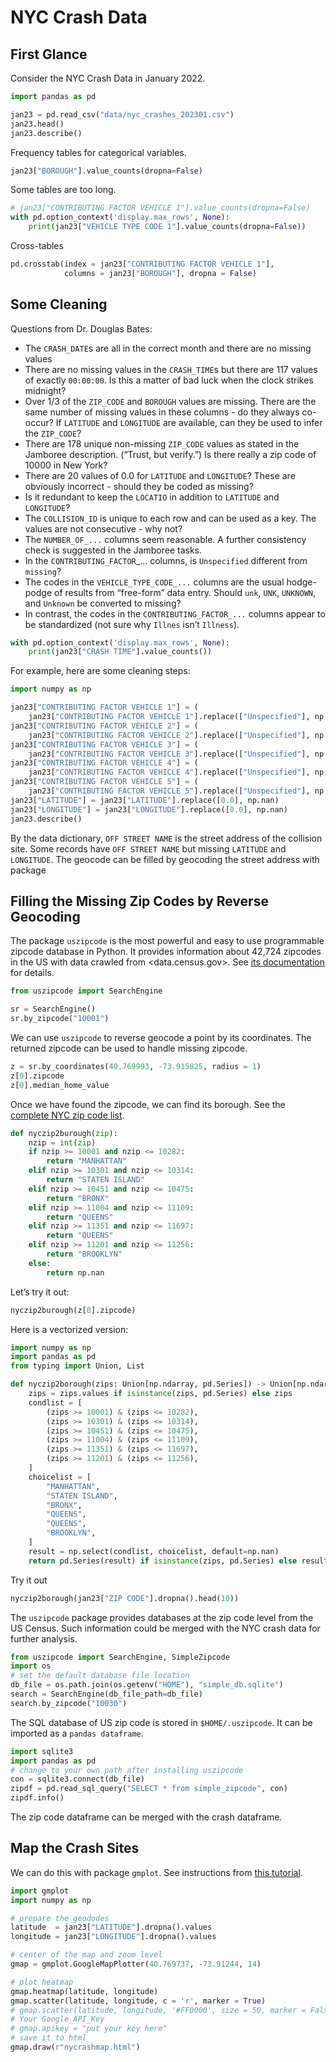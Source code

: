 # NYC Crash Data


## First Glance
Consider the NYC Crash Data in January 2022.

```python
import pandas as pd

jan23 = pd.read_csv("data/nyc_crashes_202301.csv")
jan23.head()
jan23.describe()
```

Frequency tables for categorical variables.
```python
jan23["BOROUGH"].value_counts(dropna=False)
```

Some tables are too long.
```python
# jan23["CONTRIBUTING FACTOR VEHICLE 1"].value_counts(dropna=False)
with pd.option_context('display.max_rows', None):
    print(jan23["VEHICLE TYPE CODE 1"].value_counts(dropna=False))
```

Cross-tables 
```python
pd.crosstab(index = jan23["CONTRIBUTING FACTOR VEHICLE 1"],
			columns = jan23["BOROUGH"], dropna = False)
```

## Some Cleaning
Questions from Dr. Douglas Bates:

+ The `CRASH_DATE`s are all in the correct month and there are no missing values
+ There are no missing values in the `CRASH_TIME`s but there are 117 values of exactly `00:00:00`. Is this a matter of bad luck when the clock strikes midnight?
+ Over 1/3 of the `ZIP_CODE` and `BOROUGH` values are missing. There are the same number of missing values in these columns - do they always co-occur? If `LATITUDE` and `LONGITUDE` are available, can they be used to infer the `ZIP_CODE`?
+ There are 178 unique non-missing `ZIP_CODE` values as stated in the Jamboree description. (“Trust, but verify.”) Is there really a zip code of 10000 in New York?
+ There are 20 values of 0.0 for `LATITUDE` and `LONGITUDE`? These are obviously incorrect - should they be coded as missing?
+ Is it redundant to keep the `LOCATIO` in addition to `LATITUDE` and `LONGITUDE`?
+ The `COLLISION_ID` is unique to each row and can be used as a key. The values are not consecutive - why not?
+ The `NUMBER_OF_...` columns seem reasonable. A further consistency check is suggested in the Jamboree tasks.
+ In the `CONTRIBUTING_FACTOR`_... columns, is `Unspecified` different from `missing`?
+ The codes in the `VEHICLE_TYPE_CODE_...` columns are the usual hodge-podge of results from “free-form” data entry. Should `unk`, `UNK`, `UNKNOWN`, and `Unknown` be converted to missing?
+ In contrast, the codes in the `CONTRIBUTING_FACTOR_...` columns appear to be standardized (not sure why `Illnes` isn’t `Illness`).


```python
with pd.option_context('display.max_rows', None):
	print(jan23["CRASH TIME"].value_counts())
```

For example, here are some cleaning steps:
```python
import numpy as np

jan23["CONTRIBUTING FACTOR VEHICLE 1"] = (
    jan23["CONTRIBUTING FACTOR VEHICLE 1"].replace(["Unspecified"], np.nan))
jan23["CONTRIBUTING FACTOR VEHICLE 2"] = (
    jan23["CONTRIBUTING FACTOR VEHICLE 2"].replace(["Unspecified"], np.nan))
jan23["CONTRIBUTING FACTOR VEHICLE 3"] = (
    jan23["CONTRIBUTING FACTOR VEHICLE 3"].replace(["Unspecified"], np.nan))
jan23["CONTRIBUTING FACTOR VEHICLE 4"] = (
    jan23["CONTRIBUTING FACTOR VEHICLE 4"].replace(["Unspecified"], np.nan))
jan23["CONTRIBUTING FACTOR VEHICLE 5"] = (
    jan23["CONTRIBUTING FACTOR VEHICLE 5"].replace(["Unspecified"], np.nan))
jan23["LATITUDE"] = jan23["LATITUDE"].replace([0.0], np.nan)
jan23["LONGITUDE"] = jan23["LONGITUDE"].replace([0.0], np.nan)
jan23.describe()
```


By the data dictionary, `OFF STREET NAME` is the street address of the collision
site. Some records have `OFF STREET NAME` but missing `LATITUDE` and
`LONGITUDE`. The geocode can be filled by geocoding the street address with
package 


## Filling the Missing Zip Codes by Reverse Geocoding

The package `uszipcode` is the most powerful and easy to use programmable 
zipcode database in Python. It provides information about 42,724 zipcodes
in the US with data crawled from <data.census.gov>. 
See [its documentation](https://uszipcode.readthedocs.io/index.html) for details.


```python
from uszipcode import SearchEngine

sr = SearchEngine()
sr.by_zipcode("10001")
```

We can use `uszipcode` to reverse geocode a point by its coordinates. The
returned zipcode can be used to handle missing zipcode.

```python
z = sr.by_coordinates(40.769993, -73.915825, radius = 1)
z[0].zipcode
z[0].median_home_value
```

Once we have found the zipcode, we can find its borough. See 
the [complete NYC zip code list](https://bklyndesigns.com/new-york-city-zip-code/).

```python
def nyczip2burough(zip):
	nzip = int(zip)
	if nzip >= 10001 and nzip <= 10282:
		return "MANHATTAN"
	elif nzip >= 10301 and nzip <= 10314:
		return "STATEN ISLAND"
	elif nzip >= 10451 and nzip <= 10475:
		return "BRONX"
	elif nzip >= 11004 and nzip <= 11109:
		return "QUEENS"
	elif nzip >= 11351 and nzip <= 11697:
		return "QUEENS"
	elif nzip >= 11201 and nzip <= 11256:
		return "BROOKLYN"
	else:
		return np.nan
```

Let's try it out:
```python
nyczip2burough(z[0].zipcode)
```

Here is a vectorized version:
```python
import numpy as np
import pandas as pd
from typing import Union, List

def nyczip2borough(zips: Union[np.ndarray, pd.Series]) -> Union[np.ndarray, pd.Series]:
    zips = zips.values if isinstance(zips, pd.Series) else zips
    condlist = [
        (zips >= 10001) & (zips <= 10282),
        (zips >= 10301) & (zips <= 10314),
        (zips >= 10451) & (zips <= 10475),
        (zips >= 11004) & (zips <= 11109),
        (zips >= 11351) & (zips <= 11697),
        (zips >= 11201) & (zips <= 11256),
    ]
    choicelist = [
        "MANHATTAN",
        "STATEN ISLAND",
        "BRONX",
        "QUEENS",
        "QUEENS",
        "BROOKLYN",
    ]
    result = np.select(condlist, choicelist, default=np.nan)
    return pd.Series(result) if isinstance(zips, pd.Series) else result
```

Try it out
```python
nyczip2borough(jan23["ZIP CODE"].dropna().head(10))
```


The `uszipcode` package provides databases at the zip code level from the US
Census. Such information could be merged with the NYC crash data for further
analysis.

```python
from uszipcode import SearchEngine, SimpleZipcode
import os
# set the default database file location
db_file = os.path.join(os.getenv("HOME"), "simple_db.sqlite")
search = SearchEngine(db_file_path=db_file)
search.by_zipcode("10030")
```

The SQL database of US zip code is stored in `$HOME/.uszipcode`. It can be imported
as a `pandas dataframe`.

```python
import sqlite3
import pandas as pd
# change to your own path after installing uszipcode
con = sqlite3.connect(db_file)
zipdf = pd.read_sql_query("SELECT * from simple_zipcode", con)
zipdf.info()
```

The zip code dataframe can be merged with the crash dataframe.


## Map the Crash Sites

We can do this with package `gmplot`. See instructions from
[this tutorial](https://www.tutorialspoint.com/plotting-google-map-using-gmplot-package-in-python).

```python
import gmplot
import numpy as np

# prepare the geododes
latitude  = jan23["LATITUDE"].dropna().values
longitude = jan23["LONGITUDE"].dropna().values

# center of the map and zoom level
gmap = gmplot.GoogleMapPlotter(40.769737, -73.91244, 14)

# plot heatmap
gmap.heatmap(latitude, longitude)
gmap.scatter(latitude, longitude, c = 'r', marker = True)
# gmap.scatter(latitude, longitude, '#FF0000', size = 50, marker = False)
# Your Google_API_Key
# gmap.apikey = "put your key here"
# save it to html
gmap.draw(r"nycrashmap.html")
```
